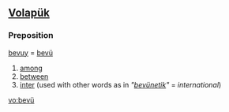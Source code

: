 ==[[Volapük]]==

===Preposition===
[[bevuy]] = [[bevü]] 

# [[among]]
# [[between]] 
# [[inter]] (used with other words as in '' "[[bevünetik]]" '' = ''international'')

[[vo:bevü]]